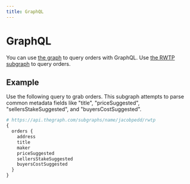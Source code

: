 ```yaml
---
title: GraphQL
---
```


# GraphQL

You can use [the graph](https://thegraph.com/) to query orders with GraphQL. Use [the RWTP subgraph](https://api.thegraph.com/subgraphs/name/jacobpedd/rwtp) to query orders.

## Example

Use the following query to grab orders. This subgraph attempts to parse common metadata fields like "title", "priceSuggested", "sellersStakeSuggested", and "buyersCostSuggested".

```graphql
# https://api.thegraph.com/subgraphs/name/jacobpedd/rwtp
{
  orders {
    address
    title
    maker
    priceSuggested
    sellersStakeSuggested
    buyersCostSuggested
  }
}
```

